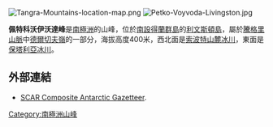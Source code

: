 [[Image:Tangra-Mountains-location-map.png|thumb]]
[[Image:Petko-Voyvoda-Livingston.jpg|thumb]]

{{coord|62|37|49|S|59|52|24|W|display=title}}

'''佩特科沃伊沃達峰'''是[[南極洲|南極洲]]的山峰，位於[[南設得蘭群島|南設得蘭群島]]的[[利文斯頓島|利文斯頓島]]，屬於[[騰格里山脈|騰格里山脈]]中[[德爾切夫嶺|德爾切夫嶺]]的一部分，海拔高度400米，西北面是[[索波特山麓冰川|索波特山麓冰川]]，東面是[[保塔利亞冰川|保塔利亞冰川]]。

==外部連結==
*[http://data.aad.gov.au/aadc/gaz/scar/ SCAR Composite Antarctic Gazetteer]{{WebCite|url=https://www.webcitation.org/5ug2CfC7m?url=http://data.aad.gov.au/aadc/gaz/scar/ |date=20101202140255 |dateformat=iso }}.

{{Antarctica-geo-stub}}
[[Category:南極洲山峰|Category:南極洲山峰]]